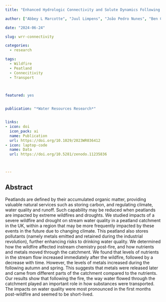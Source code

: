 ```yaml
---
title: "Enhanced Hydrologic Connectivity and Solute Dynamics Following Wildfire and Drought in a Contaminated Temperate Peatland Catchment"

author: ["Abbey L Marcotte", "Juul Limpens", "João Pedro Nunes", "Ben C Howard", {name: "**Alexander Hurley**", orcid: 0000-0002-9641-2805}, "Kieran Khamis", "Stefan Krause", "Danny Croghan", "Angeliki Kourmouli", "Samantha Leader", "Tanu Singh", "Cathelijne R Stoof", "Sami Ullah", "Nicholas Kettridge"]

date: "2024-06-24"

slug: wrr-connectivity

categories: 
  - research

tags: 
  - Wildfire
  - Peatland
  - Connecitivity
  - Transport
  


featured: yes


publication: "*Water Resources Research*"


links:
- icon: doi
  icon_pack: ai
  name: Publication
  url: https://doi.org/10.1029/2023WR036412
- icon: laptop-code
  name: Data
  url: https://doi.org/10.5281/zenodo.11235836



---
```


## Abstract


Peatlands are defined by their accumulated organic matter, providing valuable natural services such as storing carbon, and regulating climate, water quality and runoff. Such capability may be reduced when peatlands are impacted by extreme wildfires and droughts. We studied impacts of a severe wildfire and drought on stream water quality in a peatland catchment in the UK, within a region that may be more frequently impacted by these events in the future due to changing climate. This peatland also stores pollutants (namely metals emitted and retained during the industrial revolution), further enhancing risks to drinking water quality. We determined how the wildfire affected instream chemistry post-fire, and how nutrients and metals moved through the catchment. We found that levels of nutrients in the stream flow increased immediately after the wildfire, followed by a decrease with time. However, the levels of metals increased during the following autumn and spring. This suggests that metals were released later and came from different parts of the catchment compared to the nutrients. Our results show that following the fire, the way water flowed through the catchment played an important role in how substances were transported. The impacts on water quality were most pronounced in the first months post-wildfire and seemed to be short-lived.